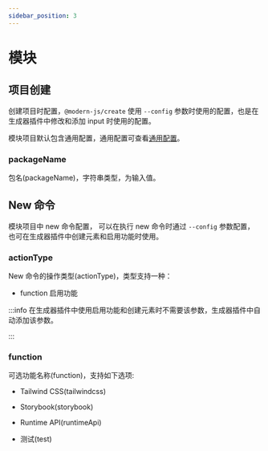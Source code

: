 ```yaml
---
sidebar_position: 3
---
```


# 模块

## 项目创建

创建项目时配置，`@modern-js/create` 使用 `--config` 参数时使用的配置，也是在生成器插件中修改和添加 input 时使用的配置。

模块项目默认包含通用配置，通用配置可查看[通用配置](/guides/topic-detail/generator/config/common)。

### packageName

包名(packageName)，字符串类型，为输入值。

## New 命令

模块项目中 new 命令配置， 可以在执行 new 命令时通过 `--config` 参数配置，也可在生成器插件中创建元素和启用功能时使用。

### actionType

New 命令的操作类型(actionType)，类型支持一种：

- function 启用功能

:::info
在生成器插件中使用启用功能和创建元素时不需要该参数，生成器插件中自动添加该参数。

:::

### function

可选功能名称(function)，支持如下选项:

- Tailwind CSS(tailwindcss)

- Storybook(storybook)

- Runtime API(runtimeApi)

- 测试(test)
